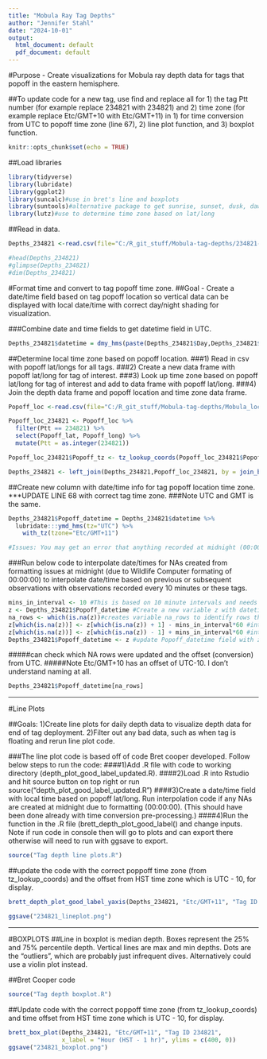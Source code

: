 ```yaml
---
title: "Mobula Ray Tag Depths"
author: "Jennifer Stahl"
date: "2024-10-01"
output:
  html_document: default
  pdf_document: default
---
```


#Purpose - Create visualizations for Mobula ray depth data for tags that popoff in the eastern hemisphere.

##To update code for a new tag, use find and replace all for 1) the tag Ptt number (for example replace 234821 with 234821) and 2) time zone (for example replace Etc/GMT+10 with Etc/GMT+11) in 1) for time conversion from UTC to popoff time zone (line 67), 2) line plot function, and 3) boxplot function. 

```r
knitr::opts_chunk$set(echo = TRUE)
```
##Load libraries
```r
library(tidyverse)
library(lubridate)
library(ggplot2)
library(suncalc)#use in bret's line and boxplots
library(suntools)#alternative package to get sunrise, sunset, dusk, dawn
library(lutz)#use to determine time zone based on lat/long
```

##Read in data.
```r
Depths_234821 <-read.csv(file="C:/R_git_stuff/Mobula-tag-depths/234821-Series.csv", header=TRUE, sep=",")

#head(Depths_234821)
#glimpse(Depths_234821)
#dim(Depths_234821) 
```

#Format time and convert to tag popoff time zone.
##Goal - Create a date/time field based on tag popoff location so vertical data can be displayed with local date/time with correct day/night shading for visualization.

###Combine date and time fields to get datetime field in UTC.
```r
Depths_234821$datetime = dmy_hms(paste(Depths_234821$Day,Depths_234821$Time))
```

##Determine local time zone based on popoff location. 
###1) Read in csv with popoff lat/longs for all tags.
###2) Create a new data frame with popoff lat/long for tag of interest.
###3) Look up time zone based on popoff lat/long for tag of interest and add to data frame with popoff lat/long.
###4) Join the depth data frame and popoff location and time zone data frame.
```r
Popoff_loc <-read.csv(file="C:/R_git_stuff/Mobula-tag-depths/Mobula_locations.csv", header=TRUE, sep=",")

Popoff_loc_234821 <- Popoff_loc %>% 
  filter(Ptt == 234821) %>%
  select(Popoff_lat, Popoff_long) %>%
  mutate(Ptt = as.integer(234821))

Popoff_loc_234821$Popoff_tz <- tz_lookup_coords(Popoff_loc_234821$Popoff_lat, Popoff_loc_234821$Popoff_long, method = "accurate")

Depths_234821 <- left_join(Depths_234821,Popoff_loc_234821, by = join_by (Ptt))
```

##Create new column with date/time info for tag popoff location time zone. 
***UPDATE LINE 68 with correct tag time zone.
###Note UTC and GMT is the same. 
```r
Depths_234821$Popoff_datetime = Depths_234821$datetime %>%
  lubridate:::ymd_hms(tz="UTC") %>% 
    with_tz(tzone="Etc/GMT+11")

#Issues: You may get an error that anything recorded at midnight (00:00:00) failed to parse and will get NAs. Run below code to add date/times for NAs based on prior or subsequent recorded date/times. 
```
###Run below code to interpolate date/times for NAs created from formatting issues at midnight (due to Wildlife Computer formating of 00:00:00) to interpolate date/time based on previous or subsequent observations with observations recorded every 10 minutes or these tags. 
```r
mins_in_interval <- 10 #This is based on 10 minute intervals and needs to be updated if interval is different.
z <- Depths_234821$Popoff_datetime #Create a new variable z with datetime info to update.
na_rows <- which(is.na(z))#creates variable na_rows to identify rows that were updated from NA in below code.
z[which(is.na(z))] <- z[which(is.na(z)) + 1] - mins_in_interval*60 #interpolates NA row with date/time from previous 10 minute interval.
z[which(is.na(z))] <- z[which(is.na(z)) - 1] + mins_in_interval*60 #interpolates NA row with date/time from following 10 minute interval.
Depths_234821$Popoff_datetime <- z #update Popoff_datetime field with z variable.
```
#####can check which NA rows were updated and the offset (conversion) from UTC.
#####Note Etc/GMT+10 has an offset of UTC-10. I don't understand naming at all.

```r
Depths_234821$Popoff_datetime[na_rows]
```
*****************************************************************************************************
#Line Plots

##Goals: 1)Create line plots for daily depth data to visualize depth data for end of tag deployment. 2)Filter out any bad data, such as when tag is floating and rerun line plot code.

###The line plot code is based off of code Bret cooper developed. Follow below steps to run the code:
####1)Add .R file with code to working directory (depth_plot_good_label_updated.R). 
####2)Load .R into Rstudio and hit source button on top right or run source("depth_plot_good_label_updated.R")
####3)Create a date/time field with local time based on popoff lat/long. Run interpolation code if any NAs are created at midnight due to formatting (00:00:00). (This should have been done already with time conversion pre-processing.)
####4)Run the function in the .R file (brett_depth_plot_good_label() and change inputs. Note if run code in console then will go to plots and can export there otherwise will need to run with ggsave to export.

```r
source("Tag depth line plots.R")
```

##update the code with the correct poppoff time zone (from tz_lookup_coords) and the offset from HST time zone which is UTC - 10, for display.

```r
brett_depth_plot_good_label_yaxis(Depths_234821, "Etc/GMT+11", "Tag ID 234821", x_label = "Date/time (HST - 1) hr)", ylims = c(400, 0))

ggsave("234821_lineplot.png")
```
**************************************************************************
#BOXPLOTS
##Line in boxplot is median depth. Boxes represent the 25% and 75% percentile depth. Vertical lines are max and min depths. Dots are the "outliers", which are probably just infrequent dives. Alternatively could use a violin plot instead.

##Bret Cooper code
```r
source("Tag depth boxplot.R")
```

##Update code with the correct poppoff time zone (from tz_lookup_coords) and time offset from HST time zone which is UTC - 10, for display.
```r
brett_box_plot(Depths_234821, "Etc/GMT+11", "Tag ID 234821",
               x_label = "Hour (HST - 1 hr)", ylims = c(400, 0))
ggsave("234821_boxplot.png")

```

